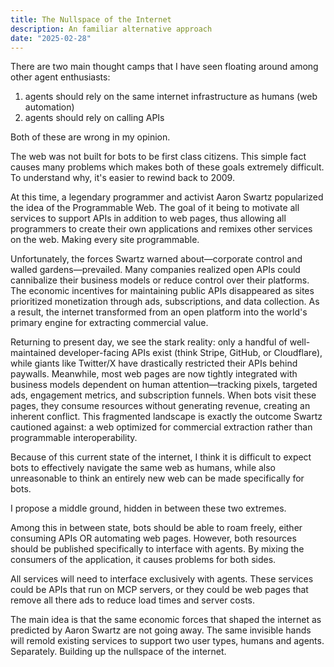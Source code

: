 ```yaml
---
title: The Nullspace of the Internet
description: An familiar alternative approach
date: "2025-02-28"
---
```


There are two main thought camps that I have seen floating around among other agent enthusiasts:

1. agents should rely on the same internet infrastructure as humans (web automation)
2. agents should rely on calling APIs

Both of these are wrong in my opinion.

The web was not built for bots to be first class citizens. This simple fact causes many problems which makes both of these goals extremely difficult. To understand why, it's easier to rewind back to 2009.

At this time, a legendary programmer and activist Aaron Swartz popularized the idea of the Programmable Web. The goal of it being to motivate all services to support APIs in addition to web pages, thus allowing all programmers to create their own applications and remixes other services on the web. Making every site programmable.

Unfortunately, the forces Swartz warned about—corporate control and walled gardens—prevailed. Many companies realized open APIs could cannibalize their business models or reduce control over their platforms. The economic incentives for maintaining public APIs disappeared as sites prioritized monetization through ads, subscriptions, and data collection. As a result, the internet transformed from an open platform into the world's primary engine for extracting commercial value.

Returning to present day, we see the stark reality: only a handful of well-maintained developer-facing APIs exist (think Stripe, GitHub, or Cloudflare), while giants like Twitter/X have drastically restricted their APIs behind paywalls. Meanwhile, most web pages are now tightly integrated with business models dependent on human attention—tracking pixels, targeted ads, engagement metrics, and subscription funnels. When bots visit these pages, they consume resources without generating revenue, creating an inherent conflict. This fragmented landscape is exactly the outcome Swartz cautioned against: a web optimized for commercial extraction rather than programmable interoperability.

Because of this current state of the internet, I think it is difficult to expect bots to effectively navigate the same web as humans, while also unreasonable to think an entirely new web can be made specifically for bots.

I propose a middle ground, hidden in between these two extremes.

Among this in between state, bots should be able to roam freely, either consuming APIs OR automating web pages. However, both resources should be published specifically to interface with agents. By mixing the consumers of the application, it causes problems for both sides.

All services will need to interface exclusively with agents. These services could be APIs that run on MCP servers, or they could be web pages that remove all there ads to reduce load times and server costs.

The main idea is that the same economic forces that shaped the internet as predicted by Aaron Swartz are not going away. The same invisible hands will remold existing services to support two user types, humans and agents. Separately. Building up the nullspace of the internet.
